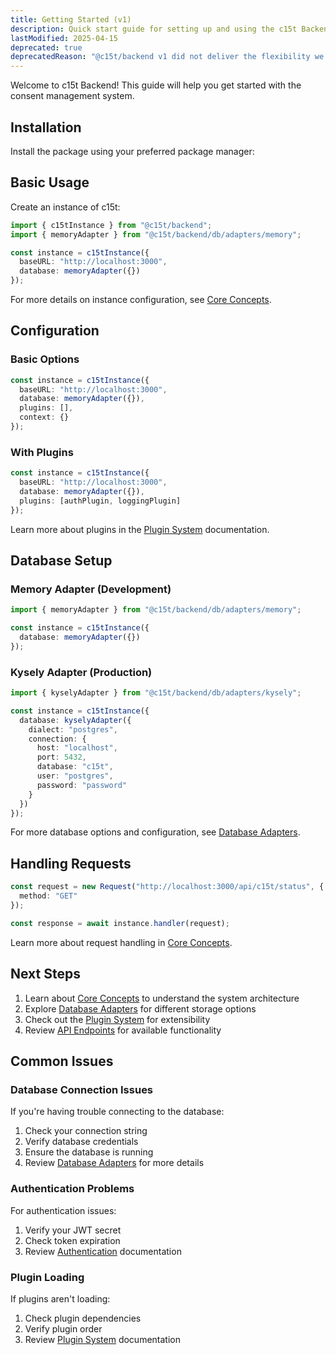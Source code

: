 ```yaml
---
title: Getting Started (v1)
description: Quick start guide for setting up and using the c15t Backend package, including installation, basic configuration, and common issues.
lastModified: 2025-04-15
deprecated: true
deprecatedReason: "@c15t/backend v1 did not deliver the flexibility we wanted and fell short of our standards. It is now deprecated as we work on a full rewrite, with v2 entering canary soon. This does not affect Consent.io deployments, which remain stable."
---
```


Welcome to c15t Backend! This guide will help you get started with the consent management system.

## Installation

Install the package using your preferred package manager:

<PackageCommandTabs command="@c15t/backend" mode="install" />

## Basic Usage

Create an instance of c15t:

```typescript
import { c15tInstance } from "@c15t/backend";
import { memoryAdapter } from "@c15t/backend/db/adapters/memory";

const instance = c15tInstance({
  baseURL: "http://localhost:3000",
  database: memoryAdapter({})
});
```

For more details on instance configuration, see [Core Concepts](./backend/core-concepts#instance-management).

## Configuration

### Basic Options

```typescript
const instance = c15tInstance({
  baseURL: "http://localhost:3000",
  database: memoryAdapter({}),
  plugins: [],
  context: {}
});
```

### With Plugins

```typescript
const instance = c15tInstance({
  baseURL: "http://localhost:3000",
  database: memoryAdapter({}),
  plugins: [authPlugin, loggingPlugin]
});
```

Learn more about plugins in the [Plugin System](./plugins) documentation.

## Database Setup

### Memory Adapter (Development)

```typescript
import { memoryAdapter } from "@c15t/backend/db/adapters/memory";

const instance = c15tInstance({
  database: memoryAdapter({})
});
```

### Kysely Adapter (Production)

```typescript
import { kyselyAdapter } from "@c15t/backend/db/adapters/kysely";

const instance = c15tInstance({
  database: kyselyAdapter({
    dialect: "postgres",
    connection: {
      host: "localhost",
      port: 5432,
      database: "c15t",
      user: "postgres",
      password: "password"
    }
  })
});
```

For more database options and configuration, see [Database Adapters](./backend/database-adapters).

## Handling Requests

```typescript
const request = new Request("http://localhost:3000/api/c15t/status", {
  method: "GET"
});

const response = await instance.handler(request);
```

Learn more about request handling in [Core Concepts](./backend/core-concepts#request-handling).

## Next Steps

1. Learn about [Core Concepts](./backend/core-concepts) to understand the system architecture
2. Explore [Database Adapters](./backend/database-adapters) for different storage options
3. Check out the [Plugin System](./backend/plugins) for extensibility
4. Review [API Endpoints](./backend/endpoints) for available functionality

## Common Issues

### Database Connection Issues

If you're having trouble connecting to the database:

1. Check your connection string
2. Verify database credentials
3. Ensure the database is running
4. Review [Database Adapters](./backend/database-adapters#error-handling) for more details

### Authentication Problems

For authentication issues:

1. Verify your JWT secret
2. Check token expiration
3. Review [Authentication](./backend/authentication#error-handling) documentation

### Plugin Loading

If plugins aren't loading:

1. Check plugin dependencies
2. Verify plugin order
3. Review [Plugin System](./backend/plugins#common-issues) documentation
